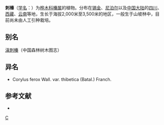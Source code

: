 {{Speciesbox 
| taxon =  Corylus ferox
| authority =  Wall.
| subdivision_ranks =[[变种|变种]]
| subdivision =
* 刺榛 ''C. f.'' var. ''ferox''
* [[藏刺榛|藏刺榛]] ''C. f.'' var. ''thibetica''
}}

'''刺榛'''（[[学名|学名]]：{{lang|la|''Corylus ferox''}}）为[[桦木科|桦木科]][[榛属|榛属]]的植物。分布在[[锡金|锡金]]、[[尼泊尔|尼泊尔]]以及[[中国大陆|中国大陆]]的[[四川|四川]]、[[西藏|西藏]]、[[云南|云南]]等地，生长于海拔2,000米至3,500米的地区，一般生于山坡林中，目前尚未由人工引种栽培。

== 别名 ==
[[滇刺榛|滇刺榛]]（中国森林树木图志）

== 异名 ==
* Corylus ferox Wall. var. thibetica (Batal.) Franch.

== 参考文献 ==
<div class="references-small">
* {{cite web| url =http://www.bioinfo.cn/db05/KmzwSpecies.php?action=view&id=2032| title =刺榛（原变种）| work =《中国高等植物数据库全库》| publisher =中国科学院微生物研究所| author =昆明植物研究所| accessdate =2009-02-22| deadurl =yes| archiveurl =https://web.archive.org/web/20160305052129/http://www.bioinfo.cn/db05/KmzwSpecies.php?action=view&id=2032| archivedate =2016-03-05}}
</div>
{{Taxonbar|from=Q4260585}}

[[Category:榛属|C]]
